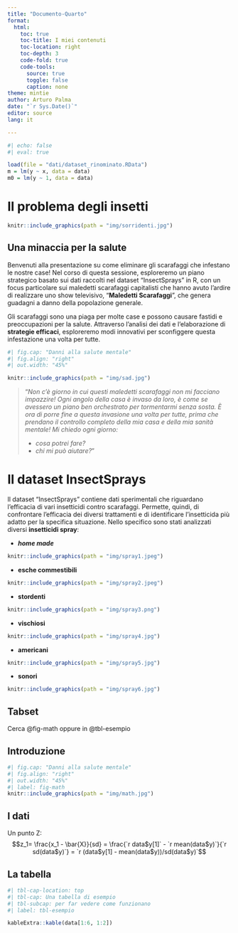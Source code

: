 ```yaml
---
title: "Documento-Quarto"
format: 
  html:
    toc: true
    toc-title: I miei contenuti
    toc-location: right
    toc-depth: 3
    code-fold: true
    code-tools: 
      source: true
      toggle: false
      caption: none
theme: mintie
author: Arturo Palma
date: "`r Sys.Date()`"
editor: source
lang: it

---
```


```r
#| echo: false
#| eval: true

load(file = "dati/dataset_rinominato.RData")
m = lm(y ~ x, data = data)
m0 = lm(y ~ 1, data = data)
```


# Il problema degli insetti

```r
knitr::include_graphics(path = "img/sorridenti.jpg")
```

## Una minaccia per la salute

Benvenuti alla presentazione su come eliminare gli scarafaggi che infestano le nostre case! Nel corso di questa sessione, esploreremo un piano strategico basato sui dati raccolti nel dataset "InsectSprays" in R, con un focus particolare sui maledetti scarafaggi capitalisti che hanno avuto l'ardire di realizzare uno show televisivo, "**Maledetti Scarafaggi**", che genera guadagni a danno della popolazione generale.

Gli scarafaggi sono una piaga per molte case e possono causare fastidi e preoccupazioni per la salute. Attraverso l'analisi dei dati e l'elaborazione di **strategie efficaci**, esploreremo modi innovativi per sconfiggere questa infestazione una volta per tutte.

```r
#| fig.cap: "Danni alla salute mentale"
#| fig.align: "right"
#| out.width: "45%"

knitr::include_graphics(path = "img/sad.jpg")
```

> "*Non c'è giorno in cui questi maledetti scarafaggi non mi facciano impazzire! Ogni angolo della casa è invaso da loro, è come se avessero un piano ben orchestrato per tormentarmi senza sosta. È ora di porre fine a questa invasione una volta per tutte, prima che prendano il controllo completo della mia casa e della mia sanità mentale! Mi chiedo ogni giorno:*
>
 - *cosa potrei fare?*
 - *chi mi può aiutare?*"

# Il dataset InsectSprays

Il dataset "InsectSprays" contiene dati sperimentali che riguardano l'efficacia di vari insetticidi contro scarafaggi. Permette, quindi, di confrontare l'efficacia dei diversi trattamenti e di identificare l'insetticida più adatto per la specifica situazione. 
Nello specifico sono stati analizzati diversi **insetticidi spray**:

::: {.grid}
::: {.g-col-4}
 - ***home made***
```r
knitr::include_graphics(path = "img/spray1.jpeg")
```
 - **esche commestibili**
```r
knitr::include_graphics(path = "img/spray2.jpeg")
```
:::
::: {.g-col-4}
 - **stordenti**
```r
knitr::include_graphics(path = "img/spray3.png")
```
 - **vischiosi**
```r
knitr::include_graphics(path = "img/spray4.jpg")
```
:::
::: {.g-col-4}
 - **americani**
```r
knitr::include_graphics(path = "img/spray5.jpg")
```
 - **sonori**
```r
knitr::include_graphics(path = "img/spray6.jpg")
```
:::

:::

## Tabset

Cerca @fig-math oppure in @tbl-esempio

::: {.panel-tabset}

## Introduzione

```r
#| fig.cap: "Danni alla salute mentale"
#| fig.align: "right"
#| out.width: "45%"
#| label: fig-math
knitr::include_graphics(path = "img/math.jpg")
```

## I dati

Un punto Z: $$z_1= \frac{x_1 - \bar{X}}{sd} = \frac{`r data$y[1]` - `r mean(data$y)`}{`r sd(data$y)`} = `r (data$y[1] - mean(data$y))/sd(data$y)`$$


## La tabella

```r
#| tbl-cap-location: top
#| tbl-cap: Una tabella di esempio
#| tbl-subcap: per far vedere come funzionano
#| label: tbl-esempio

kableExtra::kable(data[1:6, 1:2])
```


:::


